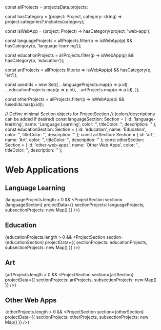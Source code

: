 
const allProjects = projectsData.projects;

const hasCategory = (project: Project, category: string) =>
  project.categories?.includes(category);

const isWebApp = (project: Project) => hasCategory(project, 'web-app');

const languageProjects = allProjects.filter(p =>
  isWebApp(p) && hasCategory(p, 'language-learning'));

const educationProjects = allProjects.filter(p =>
  isWebApp(p) && hasCategory(p, 'education'));

const artProjects = allProjects.filter(p =>
  isWebApp(p) && hasCategory(p, 'art'));

const usedIds = new Set([
  ...languageProjects.map(p => p.id),
  ...educationProjects.map(p => p.id),
  ...artProjects.map(p => p.id),
]);

const otherProjects = allProjects.filter(p =>
  isWebApp(p) && !usedIds.has(p.id));

// Define minimal Section objects for ProjectSection
// (colors/descriptions can be added if desired)
const languageSection: Section = { id: 'language-learning', name: 'Language Learning', color: '', titleColor: '', description: '' };
const educationSection: Section = { id: 'education', name: 'Education', color: '', titleColor: '', description: '' };
const artSection: Section = { id: 'art', name: 'Art', color: '', titleColor: '', description: '' };
const otherSection: Section = { id: 'other-web-apps', name: 'Other Web Apps', color: '', titleColor: '', description: '' };

# Web Applications

## Language Learning
{languageProjects.length > 0 && <ProjectSection section={languageSection} projectData={{ sectionProjects: languageProjects, subsectionProjects: new Map() }} />}

## Education
{educationProjects.length > 0 && <ProjectSection section={educationSection} projectData={{ sectionProjects: educationProjects, subsectionProjects: new Map() }} />}

## Art
{artProjects.length > 0 && <ProjectSection section={artSection} projectData={{ sectionProjects: artProjects, subsectionProjects: new Map() }} />}

## Other Web Apps
{otherProjects.length > 0 && <ProjectSection section={otherSection} projectData={{ sectionProjects: otherProjects, subsectionProjects: new Map() }} />}
